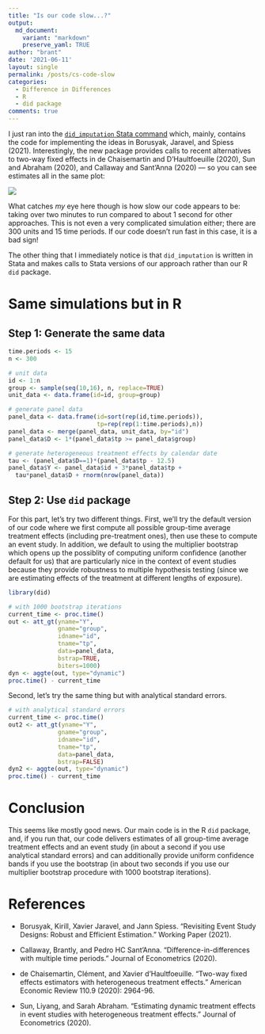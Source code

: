 ```yaml
---
title: "Is our code slow...?"
output:
  md_document:
    variant: "markdown"
    preserve_yaml: TRUE
author: "brant"
date: '2021-06-11'
layout: single
permalink: /posts/cs-code-slow
categories:
  - Difference in Differences
  - R
  - did package
comments: true
---
```


I just ran into the [`did_imputation` Stata command](https://github.com/borusyak/did_imputation) which, mainly, contains the code for implementing the ideas in Borusyak, Jaravel, and Spiess (2021).  Interestingly, the new package provides calls to recent alternatives to two-way fixed effects in de Chaisemartin and D'Haultfoeuille (2020), Sun and Abraham (2020), and Callaway and Sant'Anna (2020) --- so you can see estimates all in the same plot:

<img src="/assets/images/cs_slow.jpeg">


What catches *my* eye here though is how slow our code appears to be: taking over two minutes to run compared to about 1 second for other approaches.  This is not even a very complicated simulation either; there are 300 units and 15 time periods.  If our code doesn't run fast in this case, it is a bad sign!

The other thing that I immediately notice is that `did_imputation` is written in Stata and makes calls to Stata versions of our approach rather than our R `did` package.  

# Same simulations but in R

## Step 1: Generate the same data

```r
time.periods <- 15
n <- 300

# unit data
id <- 1:n
group <- sample(seq(10,16), n, replace=TRUE)
unit_data <- data.frame(id=id, group=group)

# generate panel data
panel_data <- data.frame(id=sort(rep(id,time.periods)),
                         tp=rep(rep(1:time.periods),n))
panel_data <- merge(panel_data, unit_data, by="id")
panel_data$D <- 1*(panel_data$tp >= panel_data$group)

# generate heterogeneous treatment effects by calendar date
tau <- (panel_data$D==1)*(panel_data$tp - 12.5)
panel_data$Y <- panel_data$id + 3*panel_data$tp +
  tau*panel_data$D + rnorm(nrow(panel_data))
```

## Step 2: Use `did` package

For this part, let's try two different things.  First, we'll try the default version of our code where we first compute all possible group-time average treatment effects (including pre-treatment ones), then use these to compute an event study.  In addition, we default to using the multiplier bootstrap which opens up the possiblity of computing uniform confidence (another default for us) that are particularly nice in the context of event studies because they provide robustness to multiple hypothesis testing (since we are estimating effects of the treatment at different lengths of exposure).

```r
library(did)

# with 1000 bootstrap iterations
current_time <- proc.time()
out <- att_gt(yname="Y",
              gname="group",
              idname="id",
              tname="tp",
              data=panel_data,
              bstrap=TRUE,
              biters=1000)
dyn <- aggte(out, type="dynamic")
proc.time() - current_time
```

Second, let's try the same thing but with analytical standard errors. 

```r
# with analytical standard errors
current_time <- proc.time()
out2 <- att_gt(yname="Y",
              gname="group",
              idname="id",
              tname="tp",
              data=panel_data,
              bstrap=FALSE)
dyn2 <- aggte(out, type="dynamic")
proc.time() - current_time
```

# Conclusion

This seems like mostly good news.  Our main code is in the R `did` package, and, if you run that, our code delivers estimates of all group-time average treatment effects and an event study (in about a second if you use analytical standard errors) and can additionally provide uniform confidence bands if you use the bootstrap (in about two seconds if you use our multiplier bootstrap procedure with 1000 bootstrap iterations).

# References

* Borusyak, Kirill, Xavier Jaravel, and Jann Spiess.  "Revisiting Event Study Designs: Robust and Efficient Estimation." Working Paper (2021).

* Callaway, Brantly, and Pedro HC Sant’Anna. "Difference-in-differences with multiple time periods." Journal of Econometrics (2020).

* de Chaisemartin, Clément, and Xavier d'Haultfoeuille. "Two-way fixed effects estimators with heterogeneous treatment effects." American Economic Review 110.9 (2020): 2964-96.

* Sun, Liyang, and Sarah Abraham. "Estimating dynamic treatment effects in event studies with heterogeneous treatment effects." Journal of Econometrics (2020).

